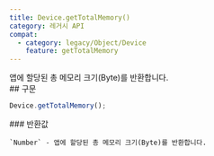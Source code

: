 ```yaml
---
title: Device.getTotalMemory()
category: 레거시 API
compat:
  - category: legacy/Object/Device
    feature: getTotalMemory
---
```


<Section>
  앱에 할당된 총 메모리 크기(Byte)를 반환합니다.
</Section>
<Section>
  ## 구문

  ~~~js
  Device.getTotalMemory();
  ~~~

  <Section>
    ### 반환값

    `Number` - 앱에 할당된 총 메모리 크기(Byte)를 반환합니다.
  </Section>
</Section>